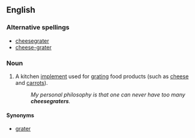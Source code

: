 == English ==
=== Alternative spellings ===
* [[cheesegrater]]
* [[cheese-grater]]
=== Noun ===
{{en-noun|sg=[[cheese]] [[grater]]}}

# A kitchen [[implement]] used for [[grating]] food products (such as [[cheese]] and [[carrots]]).
#: ''My personal philosophy is that one can never have too many '''cheesegraters'''.''
==== Synonyms ====
* [[grater]]